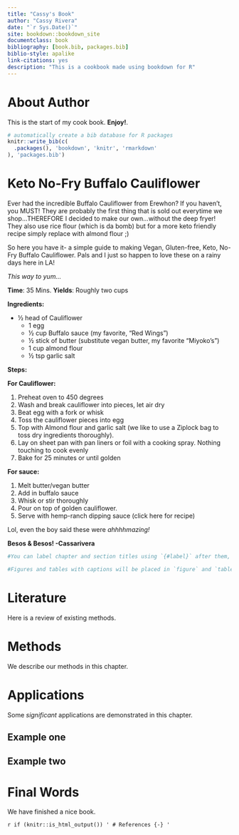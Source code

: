 ```yaml
--- 
title: "Cassy's Book"
author: "Cassy Rivera"
date: "`r Sys.Date()`"
site: bookdown::bookdown_site
documentclass: book
bibliography: [book.bib, packages.bib]
biblio-style: apalike
link-citations: yes
description: "This is a cookbook made using bookdown for R"
---
```


# About Author

This is the start of my cook book. **Enjoy!**.
```r
# automatically create a bib database for R packages
knitr::write_bib(c(
  .packages(), 'bookdown', 'knitr', 'rmarkdown'
), 'packages.bib')
```

<!--chapter:end:index.Rmd-->

# Keto No-Fry Buffalo Cauliflower {#intro}

Ever had the incredible Buffalo Cauliflower from Erewhon? If you haven’t, you MUST! They are probably the first thing that is sold out everytime we shop...THEREFORE I decided to make our own...without the deep fryer! They also use rice flour (which is da bomb) but for a more keto friendly recipe simply replace with almond flour ;)

So here you have it- a simple guide to making Vegan, Gluten-free, Keto, No-Fry Buffalo Cauliflower. Pals and I just so happen to love these on a rainy days here in LA! 

_This way to yum…_

__**Time**__: 35 Mins. __**Yields**__: Roughly two cups

__**Ingredients:**__

* ½ head of Cauliflower
  * 1 egg
  * ½ cup Buffalo sauce (my favorite, “Red Wings”) 
  * ½ stick of butter (substitute vegan butter, my favorite “Miyoko's”)
  * 1 cup almond flour 
  * ½ tsp garlic salt

__**Steps:**__

__For Cauliflower:__

  1. Preheat oven to 450 degrees
  2. Wash and break cauliflower into pieces, let air dry 
  3. Beat egg with a fork or whisk
  4. Toss the cauliflower pieces into egg 
  5. Top with Almond flour and garlic salt (we like to use a Ziplock bag to toss dry ingredients thoroughly).  
  6. Lay on sheet pan with pan liners or foil with a cooking spray. Nothing touching to cook evenly
  7. Bake for 25 minutes or until golden
  
__For sauce:__

  1. Melt butter/vegan butter 
  2. Add in buffalo sauce
  3. Whisk or stir thoroughly
  4. Pour on top of golden cauliflower.
  5. Serve with hemp-ranch dipping sauce (click here for recipe) 


Lol, even the boy said these were _ahhhhmazing!_ 


**Besos & Besos!  -Cassarivera**


```r
#You can label chapter and section titles using `{#label}` after them, e.g., we can reference Chapter \@ref(intro). If you do not manually label them, there will be automatic labels anyway, e.g., Chapter \@ref(methods).

#Figures and tables with captions will be placed in `figure` and `table` environments, respectively.
```


<!--chapter:end:01-intro.Rmd-->

# Literature

Here is a review of existing methods.

<!--chapter:end:02-literature.Rmd-->

# Methods

We describe our methods in this chapter.

<!--chapter:end:03-method.Rmd-->

# Applications

Some _significant_ applications are demonstrated in this chapter.

## Example one

## Example two

<!--chapter:end:04-application.Rmd-->

# Final Words

We have finished a nice book.

<!--chapter:end:05-summary.Rmd-->

`r if (knitr::is_html_output()) '
# References {-}
'`

<!--chapter:end:06-references.Rmd-->

